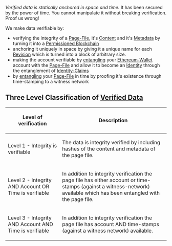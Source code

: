 <i> Verified data is statically anchored in space and time. </i>
It has been secured by the power of time. You cannot manipulate it without breaking verification. Proof us wrong!

We make data verifiable by:
* verifying the integrity of a [[Page-File]], it's [[Content]] and it's [[Metadata]] by turning it into a [[Permissioned Blockchain]]
* anchoring it uniquely in space by giving it a unique name for each [[Revision]] which is turned into a block of arbitrary size.
* making the account verifiable by [[entangling]] your [[Ethereum-Wallet]] account with the [[Page-File]] and allow it to become an [[Identity]] through the entanglement of [[Identity-Claims]]
* by [[entangling]] your [[Page-File]] in time by proofing it's existence through time-stamping to a witness network


== Three Level Classification of [[Verified Data]] ==
{| class="wikitable"
|-
! Level of verification !! Description 
|-
| Level 1 - Integrity is verifiable || The data is integrity verified by including hashes of the content and metadata of the page file.
|-
| Level 2 - Integrity AND Account OR Time is verifiable || In addition to integrity verification the page file has either account or time-stamps (against a witness-network) available which has been entangled with the page file.
|-
| Level 3 - Integrity AND Account AND Time is verifiable || In addition  to integrity verification the page file has account AND time-stamps (against a witness network) available.
|}

